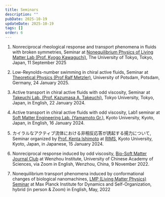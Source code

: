 ```yaml
---
title: Seminars
description: ""
pubDate: 2025-10-19
updateDate: 2025-10-19
tags: []
order: 6
---
```


1. Nonreciprocal rheological response and transport phenomena in fluids with broken symmetries,
   Seminar at [Nonequilibrium Physics of Living Matter Lab (Prof. Kyogo Kawaguchi)](https://noneq-biophys.riken.jp/en/), The University of Tokyo, Tokyo, Japan, 11 September 2025

1. Low-Reynolds-number swimming in chiral active fluids,
   Seminar at [Theoretical Physics (Prof Ralf Metzler)](https://www.agnld.uni-potsdam.de/), University of Potsdam, Potsdam, Germany, 24 January 2025.

1. Active transport in chiral active fluids with odd viscosity,
   Seminar at [Takeuchi Lab. (Prof. Kazumasa A. Takeuchi)](https://lab.kaztake.org/index-j.html), Tokyo University, Tokyo, Japan, in English, 22 January 2024.

1. Active transport in chiral active fluids with odd viscosity,
   Lab1 seminar at [Soft Matter Engineering Lab. (Yamamoto Gr.)](https://www-tph.cheme.kyoto-u.ac.jp/), Kyoto University, Kyoto, Japan, in English, 16 January 2024.

1. カイラルなアクティブ流体における非相反応答が誘起する揚力について,
   Seminar organized by [Prof. Kenta Ishimoto](https://www.kurims.kyoto-u.ac.jp/~ishimoto/en/) at [RIMS](https://www.kurims.kyoto-u.ac.jp/en/index.html), Kyoto University, Kyoto, Japan, in Japanese, 15 January 2024.

1. Nonreciprocal response induced by odd viscosity,
   [Bio-Soft Matter Journal Club](http://biosoft.world.coocan.jp/journal.html) at Wenzhou Institute, University of Chinese Academy of Sciences, via Zoom in English, Wenzhou, China, 9 November 2022.

1. Nonequilibrium transport phenomena induced by conformational changes of biological nanomachines,
   [LMP (Living Matter Physics) Seminar](https://www.ds.mpg.de/events/31185/2247) at Max Planck Institute for Dynamics and Self-Organization, hybrid (in person & Zoom) in English, May, 2022
